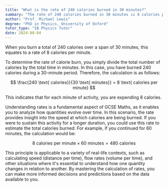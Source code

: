 ```yaml
---
title: "What is the rate of 240 calories burned in 30 minutes?"
summary: "The rate of 240 calories burned in 30 minutes is 8 calories per minute."
author: "Prof. Michael Lewis"
degree: "PhD in Physics, University of Oxford"
tutor_type: "IB Physics Tutor"
date: 2024-08-04
---
```


When you burn a total of 240 calories over a span of 30 minutes, this equates to a rate of $8$ calories per minute.

To determine the rate of calorie burn, you simply divide the total number of calories by the total time in minutes. In this case, you have burned $240$ calories during a $30$-minute period. Therefore, the calculation is as follows:

$$
\frac{240 \text{ calories}}{30 \text{ minutes}} = 8 \text{ calories per minute}
$$

This indicates that for each minute of activity, you are expending $8$ calories.

Understanding rates is a fundamental aspect of GCSE Maths, as it enables you to analyze how quantities evolve over time. In this scenario, the rate provides insight into the speed at which calories are being burned. If you were to sustain this activity for a longer duration, you could use this rate to estimate the total calories burned. For example, if you continued for $60$ minutes, the calculation would be:

$$
8 \text{ calories per minute} \times 60 \text{ minutes} = 480 \text{ calories}
$$

This principle is applicable to a variety of real-life contexts, such as calculating speed (distance per time), flow rates (volume per time), and other situations where it's essential to understand how one quantity changes in relation to another. By mastering the calculation of rates, you can make more informed decisions and predictions based on the data available to you.
    